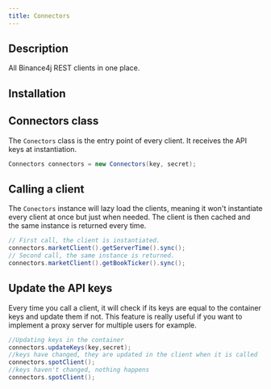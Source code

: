 ```yaml
---
title: Connectors
---
```



<RepoBadges artifact="connectors" />

## Description

All Binance4j REST clients in one place.

## Installation

<ArtifactInstall repo="connectors" />

## Connectors class

The `Conectors` class is the entry point of every client. It receives the API keys at instantiation.

```java
Connectors connectors = new Connectors(key, secret);
```

## Calling a client

The `Conectors` instance will lazy load the clients, meaning it won't instantiate every client at once but just when needed.
The client is then cached and the same instance is returned every time.

```java
// First call, the client is instantiated.
connectors.marketClient().getServerTime().sync();
// Second call, the same instance is returned.
connectors.marketClient().getBookTicker().sync();
```

## Update the API keys

Every time you call a client, it will check if its keys are equal to the container keys and update them if not. This feature is really useful if you want to implement a proxy server for multiple users for example.

```java
//Updating keys in the container
connectors.updateKeys(key,secret);
//keys have changed, they are updated in the client when it is called
connectors.spotClient();
//keys haven't changed, nothing happens
connectors.spotClient();
```
